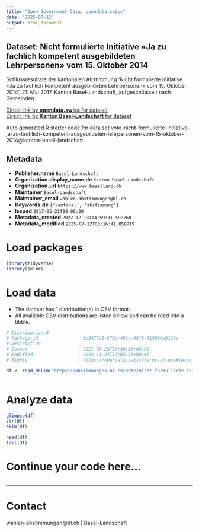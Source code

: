 ```yaml
---
title: "Open Government Data, opendata.swiss"
date: "2025-07-12"
output: html_document
---
```


## Dataset: Nicht formulierte Initiative «Ja zu fachlich kompetent ausgebildeten Lehrpersonen» vom 15. Oktober 2014

Schlussresultate der kantonalen Abstimmung 'Nicht formulierte Initiative «Ja zu fachlich kompetent ausgebildeten Lehrpersonen» vom 15. Oktober 2014', 21. Mai 2017, Kanton Basel-Landschaft, aufgeschlüsselt nach Gemeinden.

[Direct link by **opendata.swiss** for dataset](https://opendata.swiss/de/dataset/nicht-formulierte-initiative-ja-zu-fachlich-kompetent-ausgebildeten-lehrpersonen-vom-15-ok-2014)<br>
[Direct link by **Kanton Basel-Landschaft** for dataset](https://abstimmungen.bl.ch/vote/nicht-formulierte-initiative-ja-zu-fachlich-kompetent-ausgebildeten-lehrpersonen-vom-15-oktober-2014/data)

Auto generated R starter code for data set vote-nicht-formulierte-initiative-ja-zu-fachlich-kompetent-ausgebildeten-lehrpersonen-vom-15-oktober-2014@kanton-basel-landschaft.

## Metadata

- **Publisher.name** `Basel-Landschaft`
- **Organization.display_name.de** `Kanton Basel-Landschaft`
- **Organization.url** `https://www.baselland.ch`
- **Maintainer** `Basel-Landschaft`
- **Maintainer_email** `wahlen-abstimmungen@bl.ch`
- **Keywords.de** `['kantonal', 'abstimmung']`
- **Issued** `2017-05-21T00:00:00`
- **Metadata_created** `2022-12-13T14:59:31.592768`
- **Metadata_modified** `2025-07-12T03:16:41.859719`


# Load packages

```r

library(tidyverse)
library(skimr)

```

# Load data

-   The dataset has 1 distribution(s) in CSV format.
-   All available CSV distributions are listed below and can be read into a tibble.

```r

# Distribution 0
# Package_id               : 1c2477a1-475d-491c-98f8-615009e9139a
# Description              : 
# Issued                   : 2021-07-23T17:30:36+00:00
# Modified                 : 2024-11-27T17:02:56+00:00
# Rights                   : https://opendata.swiss/terms-of-use#terms_by

df <- read_delim('https://abstimmungen.bl.ch/vote/nicht-formulierte-initiative-ja-zu-fachlich-kompetent-ausgebildeten-lehrpersonen-vom-15-oktober-2014/data-csv')



```

# Analyze data

```r

glimpse(df)
str(df)
skim(df)

head(df)
tail(df)

```

# Continue your code here...

```r

```

------------------------------------------------------------------------

# Contact

wahlen-abstimmungen@bl.ch | Basel-Landschaft
